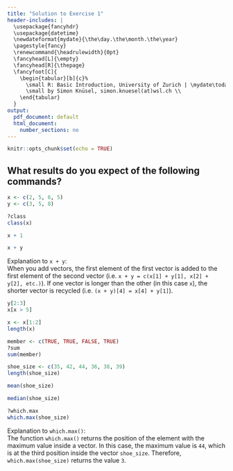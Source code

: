 ```yaml
---
title: "Solution to Exercise 1"
header-includes: |
  \usepackage{fancyhdr}
  \usepackage{datetime}
  \newdateformat{mydate}{\the\day.\the\month.\the\year}
  \pagestyle{fancy}
  \renewcommand{\headrulewidth}{0pt}
  \fancyhead[L]{\empty}
  \fancyhead[R]{\thepage}
  \fancyfoot[C]{
    \begin{tabular}[b]{c}%
      \small R: Basic Introduction, University of Zurich | \mydate\today\ \\
      \small by Simon Knüsel, simon.knuesel(at)wsl.ch \\
    \end{tabular}
  }
output:
  pdf_document: default
  html_document:
    number_sections: no
---
```


```r
knitr::opts_chunk$set(echo = TRUE)
```

## What results do you expect of the following commands?
```r
x <- c(2, 5, 6, 5)
y <- c(3, 5, 8)

?class
class(x)

x + 1

x + y
```

Explanation to `x + y`:  
When you add vectors, the first element of the first vector is added to the
first element of the second vector 
(i.e. `x + y = c(x[1] + y[1], x[2] + y[2], etc.)`).
If one vector is longer than the other (in this case `x`), the shorter
vector is recycled (i.e. `(x + y)[4] = x[4] + y[1]`).

```r
y[2:3]
x[x > 5]

x <- x[1:2]
length(x)

member <- c(TRUE, TRUE, FALSE, TRUE)
?sum
sum(member)

shoe_size <- c(35, 42, 44, 36, 38, 39)
length(shoe_size)

mean(shoe_size)

median(shoe_size)

?which.max
which.max(shoe_size)
```

Explanation to `which.max()`:  
The function `which.max()` returns the position of the element with the maximum
value inside a vector. In this case, the maximum value is `44`, which is at the 
third position inside the vector `shoe_size`. Therefore, 
`which.max(shoe_size)` returns the value `3`.
